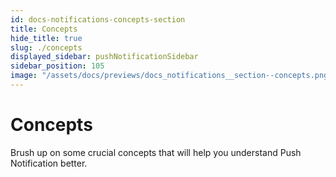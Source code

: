 ```yaml
---
id: docs-notifications-concepts-section
title: Concepts
hide_title: true
slug: ./concepts
displayed_sidebar: pushNotificationSidebar
sidebar_position: 105
image: "/assets/docs/previews/docs_notifications__section--concepts.png"
---
```


# Concepts

Brush up on some crucial concepts that will help you understand Push Notification better.


<Head>
  <title>Concept Section | Push Notifications | Push Documentation`}</title>
</Head>


<DocCardList />
